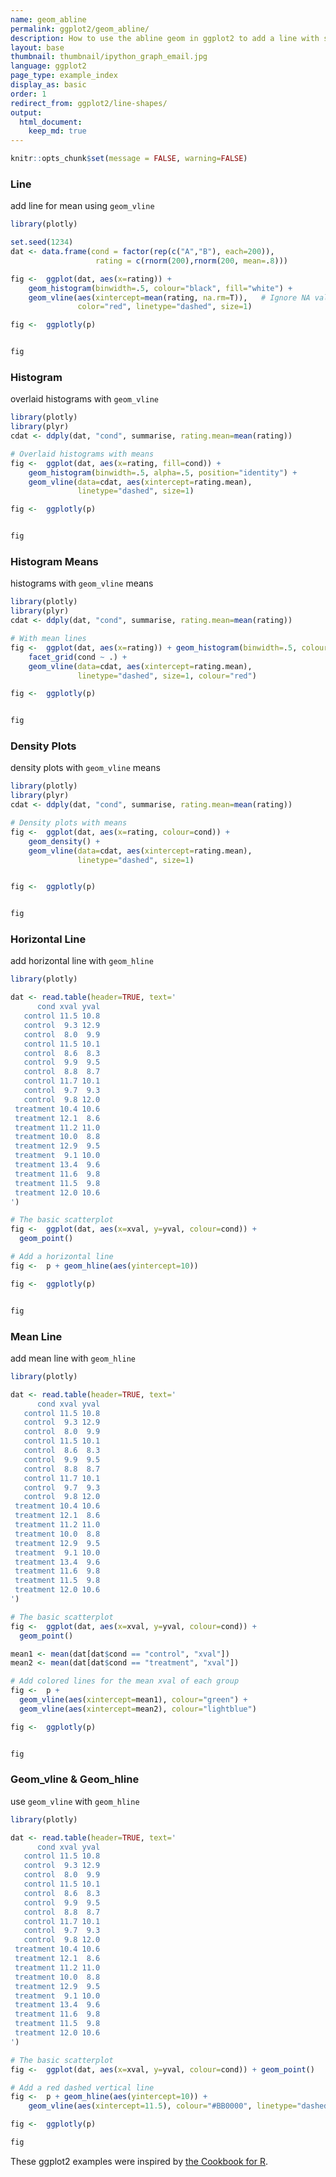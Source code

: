 ```yaml
---
name: geom_abline
permalink: ggplot2/geom_abline/
description: How to use the abline geom in ggplot2 to add a line with specified slope and intercept to the plot.
layout: base
thumbnail: thumbnail/ipython_graph_email.jpg
language: ggplot2
page_type: example_index
display_as: basic
order: 1
redirect_from: ggplot2/line-shapes/
output:
  html_document:
    keep_md: true
---
```


```r
knitr::opts_chunk$set(message = FALSE, warning=FALSE)
```
### Line
add line for mean using <code>geom_vline</code>

```r
library(plotly)

set.seed(1234)
dat <- data.frame(cond = factor(rep(c("A","B"), each=200)),
                   rating = c(rnorm(200),rnorm(200, mean=.8)))

fig <-  ggplot(dat, aes(x=rating)) +
    geom_histogram(binwidth=.5, colour="black", fill="white") +
    geom_vline(aes(xintercept=mean(rating, na.rm=T)),   # Ignore NA values for mean
               color="red", linetype="dashed", size=1)

fig <-  ggplotly(p)


fig
```

### Histogram
overlaid histograms with <code>geom_vline</code>

```r
library(plotly)
library(plyr)
cdat <- ddply(dat, "cond", summarise, rating.mean=mean(rating))

# Overlaid histograms with means
fig <-  ggplot(dat, aes(x=rating, fill=cond)) +
    geom_histogram(binwidth=.5, alpha=.5, position="identity") +
    geom_vline(data=cdat, aes(xintercept=rating.mean),
               linetype="dashed", size=1)

fig <-  ggplotly(p)


fig
```

### Histogram Means
histograms with <code>geom_vline</code> means

```r
library(plotly)
library(plyr)
cdat <- ddply(dat, "cond", summarise, rating.mean=mean(rating))

# With mean lines
fig <-  ggplot(dat, aes(x=rating)) + geom_histogram(binwidth=.5, colour="black", fill="white") +
    facet_grid(cond ~ .) +
    geom_vline(data=cdat, aes(xintercept=rating.mean),
               linetype="dashed", size=1, colour="red")

fig <-  ggplotly(p)


fig
```

### Density Plots
density plots with <code>geom_vline</code> means

```r
library(plotly)
library(plyr)
cdat <- ddply(dat, "cond", summarise, rating.mean=mean(rating))

# Density plots with means
fig <-  ggplot(dat, aes(x=rating, colour=cond)) +
    geom_density() +
    geom_vline(data=cdat, aes(xintercept=rating.mean),
               linetype="dashed", size=1)


fig <-  ggplotly(p)


fig
```

### Horizontal Line
add horizontal line with <code>geom_hline</code>

```r
library(plotly)

dat <- read.table(header=TRUE, text='
      cond xval yval
   control 11.5 10.8
   control  9.3 12.9
   control  8.0  9.9
   control 11.5 10.1
   control  8.6  8.3
   control  9.9  9.5
   control  8.8  8.7
   control 11.7 10.1
   control  9.7  9.3
   control  9.8 12.0
 treatment 10.4 10.6
 treatment 12.1  8.6
 treatment 11.2 11.0
 treatment 10.0  8.8
 treatment 12.9  9.5
 treatment  9.1 10.0
 treatment 13.4  9.6
 treatment 11.6  9.8
 treatment 11.5  9.8
 treatment 12.0 10.6
')

# The basic scatterplot
fig <-  ggplot(dat, aes(x=xval, y=yval, colour=cond)) + 
  geom_point()

# Add a horizontal line
fig <-  p + geom_hline(aes(yintercept=10))

fig <-  ggplotly(p)


fig
```

### Mean Line
add mean line with <code>geom_hline</code>

```r
library(plotly)

dat <- read.table(header=TRUE, text='
      cond xval yval
   control 11.5 10.8
   control  9.3 12.9
   control  8.0  9.9
   control 11.5 10.1
   control  8.6  8.3
   control  9.9  9.5
   control  8.8  8.7
   control 11.7 10.1
   control  9.7  9.3
   control  9.8 12.0
 treatment 10.4 10.6
 treatment 12.1  8.6
 treatment 11.2 11.0
 treatment 10.0  8.8
 treatment 12.9  9.5
 treatment  9.1 10.0
 treatment 13.4  9.6
 treatment 11.6  9.8
 treatment 11.5  9.8
 treatment 12.0 10.6
')

# The basic scatterplot
fig <-  ggplot(dat, aes(x=xval, y=yval, colour=cond)) + 
  geom_point()

mean1 <- mean(dat[dat$cond == "control", "xval"])
mean2 <- mean(dat[dat$cond == "treatment", "xval"])

# Add colored lines for the mean xval of each group
fig <-  p + 
  geom_vline(aes(xintercept=mean1), colour="green") + 
  geom_vline(aes(xintercept=mean2), colour="lightblue")

fig <-  ggplotly(p)


fig
```

### Geom_vline & Geom_hline
use <code>geom_vline</code> with <code>geom_hline</code>

```r
library(plotly)

dat <- read.table(header=TRUE, text='
      cond xval yval
   control 11.5 10.8
   control  9.3 12.9
   control  8.0  9.9
   control 11.5 10.1
   control  8.6  8.3
   control  9.9  9.5
   control  8.8  8.7
   control 11.7 10.1
   control  9.7  9.3
   control  9.8 12.0
 treatment 10.4 10.6
 treatment 12.1  8.6
 treatment 11.2 11.0
 treatment 10.0  8.8
 treatment 12.9  9.5
 treatment  9.1 10.0
 treatment 13.4  9.6
 treatment 11.6  9.8
 treatment 11.5  9.8
 treatment 12.0 10.6
')

# The basic scatterplot
fig <-  ggplot(dat, aes(x=xval, y=yval, colour=cond)) + geom_point()

# Add a red dashed vertical line
fig <-  p + geom_hline(aes(yintercept=10)) +
    geom_vline(aes(xintercept=11.5), colour="#BB0000", linetype="dashed")

fig <-  ggplotly(p)

fig
```

These ggplot2 examples were inspired by <a href="http://www.cookbook-r.com/Graphs/Lines_(ggplot2)/">the Cookbook for R</a>.
